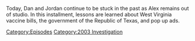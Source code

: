 {{DEFAULTSORT:
    #_EPISODE_0811:February 24, 2004
}}{{Episode
    | title           = February 24, 2004
    | caption         = Listen to this episode on [https://knowledgefight.libsyn.com/811-february-24-2004 Libsyn] [https://open.spotify.com/episode/4gTIMP0mKWujtkmQfFwZqA Spotify], Read the [[Transcript/811: February 24, 2004|Unofficial Transcript]], View discussion on [https://reddit.com/13um3wz Reddit]
    | episodeNumber   = 811
    | length          = 01:23:37
    | airDate         = May 29, 2023
    | coverageDate    = February 24, 2004
    | episodeType     = [[:Category:2003 Investigation|2003 Investigation]]
    | appearance      = [[David Rockefeller]]
    | previousEpisode = [[810: February 18-23, 2004]]
    | nextEpisode     = [[812: Jeff Sharlet Returns]]
}}

{{Stub}}

Today, Dan and Jordan continue to be stuck in the past as Alex remains out of studio.  In this installment, lessons are learned about West Virginia vaccine bills, the government of the Republic of Texas, and pop up ads.

[[Category:Episodes]]
[[Category:2003 Investigation]]
